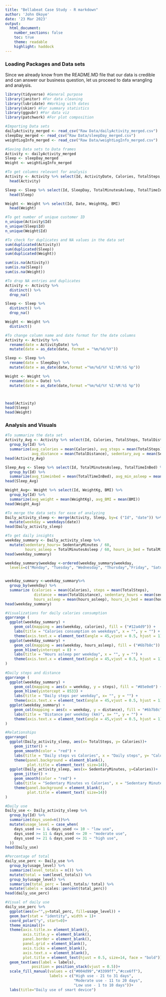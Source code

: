 ```yaml
---
title: "Bellabeat Case Study - R markdown"
author: 'John Okoye'
date: '23 Mar 2023'
output:
  html_document:
    number_sections: false
    toc: true
    theme: readable
    highlight: haddock
---
```


### Loading Packages and Data sets 
Since we already know from the README.MD file that our data is credible and can answer our business question, let us proceed to data wrangling and analysis.

```r
library(tidyverse) #General purpose
library(janitor) #For data cleaning
library(lubridate) #Working with dates
library(skimr) #For summary statistics
library(ggpubr) #For data viz
library(patchwork) #For plot composition

#Importing Data sets
dailyActivity_merged <- read_csv("Raw Data/dailyActivity_merged.csv")
sleepDay_merged <- read_csv("Raw Data/sleepDay_merged.csv")
weightLogInfo_merged <- read_csv("Raw Data/weightLogInfo_merged.csv")

#Saving Data sets to Data frames
Activity <- dailyActivity_merged
Sleep <- sleepDay_merged
Weight <- weightLogInfo_merged

#To get columns relevant for analysis
Activity <- Activity %>% select(Id, ActivityDate, Calories, TotalSteps, TotalDistance, SedentaryMinutes)
  head(Activity)

Sleep <- Sleep %>% select(Id, SleepDay, TotalMinutesAsleep, TotalTimeInBed)
  head(Sleep)

Weight <- Weight %>% select(Id, Date, WeightKg, BMI)
  head(Weight)

#To get number of unique customer ID
n_unique(Activity$Id)
n_unique(Sleep$Id)
n_unique(Weight$Id)

#To check for duplicates and NA values in the data set
sum(duplicated(Activity)) 
sum(duplicated(Sleep))
sum(duplicated(Weight))

sum(is.na(Activity))
sum(is.na(Sleep))
sum(is.na(Weight))

#To drop NA entries and duplicates 
Activity <- Activity %>%
  distinct() %>% 
  drop_na()

Sleep <- Sleep %>%
  distinct() %>% 
  drop_na()

Weight <- Weight %>% 
  distinct()

#To change column name and date format for the date columns 
Activity <- Activity %>% 
  rename(date = ActivityDate) %>% 
  mutate(date = as_date(date, format = "%m/%d/%Y"))

Sleep <- Sleep %>%
  rename(date = SleepDay) %>%
  mutate(date = as_date(date,format ="%m/%d/%Y %I:%M:%S %p"))

Weight <- Weight %>%
  rename(date = Date) %>%
  mutate(date = as_date(date,format ="%m/%d/%Y %I:%M:%S %p"))



head(Activity)
head(Sleep)
head(Weight)
```
### Analysis and Visuals
```r
#To summarize the data set
Activity_Avg <- Activity %>% select(Id, Calories, TotalSteps, TotalDistance, SedentaryMinutes) %>% 
  group_by(Id) %>% 
  summarize(avg_calories = mean(Calories), avg_steps = mean(TotalSteps), 
            avg_distance = mean(TotalDistance), sedentary_avg = mean(SedentaryMinutes))
head(Activity_Avg)

Sleep_Avg <- Sleep %>% select(Id, TotalMinutesAsleep, TotalTimeInBed) %>% 
  group_by(Id) %>% 
  summarize(avg_timeinbed = mean(TotalTimeInBed), avg_min_asleep = mean(TotalMinutesAsleep))
head(Sleep_Avg)

Weight_Avg<- Weight %>% select(Id, WeightKg, BMI) %>%
  group_by(Id) %>% 
  summarize(avg_weight = mean(WeightKg), avg_BMI = mean(BMI))
head(Weight_Avg)

#To merge the data sets for ease of analyzing 
Daily_activity_sleep <- merge(Activity, Sleep, by=c ("Id", "date")) %>% 
  mutate(weekday = weekdays(date))
head(Daily_activity_sleep)

#To get daily insights
weekday_summary <- Daily_activity_sleep %>%
  mutate(sedentary_hours= SedentaryMinutes / 60, 
         hours_asleep = TotalMinutesAsleep / 60, hours_in_bed = TotalMinutesAsleep / 60)
head(weekday_summary)

weekday_summary$weekday <-ordered(weekday_summary$weekday, 
  levels=c("Monday", "Tuesday", "Wednesday", "Thursday","Friday", "Saturday", "Sunday"))


weekday_summary <-weekday_summary%>%
  group_by(weekday) %>%
  summarize (calories = mean(Calories), steps = mean(TotalSteps), 
             distance = mean(TotalDistance), sedentary_hours = mean(sedentary_hours),
             hours_asleep = mean(hours_asleep), hours_in_bed = mean(hours_in_bed))
head(weekday_summary)

#Visualizations for daily calories consumption  
ggarrange (
  ggplot(weekday_summary) +
    geom_col(mapping = aes(weekday, calories), fill = ("#12a4d9")) +
    labs(title = "Calories consumption on weekdays", x = "", y = "") +
    theme(axis.text.x = element_text(angle = 45,vjust = 0.5, hjust = 1)),
  ggplot(weekday_summary) +
    geom_col(mapping = aes(weekday, hours_asleep), fill = ("#6b7b8c")) + 
    geom_hline(yintercept = 8) +
    labs(title = "Hours asleep per weekday", x = "", y = "") +
    theme(axis.text.x = element_text(angle = 45,vjust = 0.5, hjust = 1))
)  
  
#Daily steps and distance
ggarrange (
  ggplot(weekday_summary) +
    geom_col(mapping = aes(x = weekday, y = steps), fill = "#85e0e0") +
    geom_hline(yintercept = 8533) +
    labs(title = "Daily steps per weekday", x= "", y = "") +
    theme(axis.text.x = element_text(angle = 45,vjust = 0.5, hjust = 1)),
  ggplot(weekday_summary) +
    geom_col(mapping = aes(x = weekday, y = distance), fill = "#6b7b8c")+
    labs(title = "Distance per weekday (km)", x= "", y = "") +
    theme(axis.text.x = element_text(angle = 45,vjust = 0.5, hjust = 1))
)

#Relationships
ggarrange(
  ggplot(Daily_activity_sleep, aes(x= TotalSteps, y= Calories))+
    geom_jitter() +
    geom_smooth(color = "red") + 
    labs(title = "Daily steps vs Calories", x = "Daily steps", y= "Calories") +
    theme(panel.background = element_blank(),
          plot.title = element_text( size=14)), 
  ggplot(Daily_activity_sleep, aes(x= SedentaryMinutes, y=Calories))+
    geom_jitter() +
    geom_smooth(color = "red") + 
    labs(title = "Sedentary Minutes vs Calories", x = "Sedentary Minutes", y= "Calories") +
    theme(panel.background = element_blank(),
          plot.title = element_text( size=14))
)

#Daily use
Daily_use <- Daily_activity_sleep %>%
  group_by(Id) %>%
  summarize(days_used=n())%>%
  mutate(usage_level = case_when(
    days_used >= 1 & days_used <= 10 ~ "low use",
    days_used >= 11 & days_used <= 20 ~ "moderate use", 
    days_used >= 21 & days_used <= 31 ~ "high use", 
  ))
head(Daily_use)

#Percentage of total
daily_use_perc <- Daily_use %>% 
  group_by(usage_level) %>% 
  summarize(level_totals = n()) %>% 
  mutate(total = sum(level_totals)) %>%
  group_by(usage_level) %>% 
  summarize(total_perc = level_totals/ total) %>%
  mutate(labels = scales::percent(total_perc))
head(daily_use_perc)

#Visual of daily use 
daily_use_perc %>%
  ggplot(aes(x="",y=total_perc, fill=usage_level)) +
  geom_bar(stat = "identity", width = 1)+
  coord_polar("y", start=0)+
  theme_minimal()+
  theme(axis.title.x= element_blank(),
        axis.title.y = element_blank(),
        panel.border = element_blank(), 
        panel.grid = element_blank(), 
        axis.ticks = element_blank(),
        axis.text.x = element_blank(),
        plot.title = element_text(hjust = 0.5, size=14, face = "bold")) +
  geom_text(aes(label = labels),
            position = position_stack(vjust = 0.5))+
  scale_fill_manual(values = c("#004d99","#3399ff","#cce6ff"),
                    labels = c("High use - 21 to 31 days",
                               "Moderate use - 11 to 20 days",
                               "Low use - 1 to 10 days"))+
  labs(title="Daily use of smart device")
```

